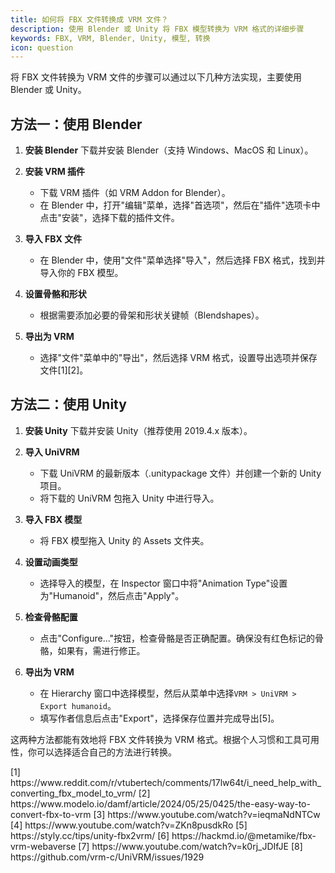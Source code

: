 ```yaml
---
title: 如何将 FBX 文件转换成 VRM 文件？
description: 使用 Blender 或 Unity 将 FBX 模型转换为 VRM 格式的详细步骤
keywords: FBX, VRM, Blender, Unity, 模型, 转换
icon: question
---
```


将 FBX 文件转换为 VRM 文件的步骤可以通过以下几种方法实现，主要使用 Blender 或 Unity。

## 方法一：使用 Blender

1. **安装 Blender**
   下载并安装 Blender（支持 Windows、MacOS 和 Linux）。

2. **安装 VRM 插件**
   - 下载 VRM 插件（如 VRM Addon for Blender）。
   - 在 Blender 中，打开"编辑"菜单，选择"首选项"，然后在"插件"选项卡中点击"安装"，选择下载的插件文件。

3. **导入 FBX 文件**
   - 在 Blender 中，使用"文件"菜单选择"导入"，然后选择 FBX 格式，找到并导入你的 FBX 模型。

4. **设置骨骼和形状**
   - 根据需要添加必要的骨架和形状关键帧（Blendshapes）。

5. **导出为 VRM**
   - 选择"文件"菜单中的"导出"，然后选择 VRM 格式，设置导出选项并保存文件[1][2]。

## 方法二：使用 Unity

1. **安装 Unity**
   下载并安装 Unity（推荐使用 2019.4.x 版本）。

2. **导入 UniVRM**
   - 下载 UniVRM 的最新版本（.unitypackage 文件）并创建一个新的 Unity 项目。
   - 将下载的 UniVRM 包拖入 Unity 中进行导入。

3. **导入 FBX 模型**
   - 将 FBX 模型拖入 Unity 的 Assets 文件夹。

4. **设置动画类型**
   - 选择导入的模型，在 Inspector 窗口中将"Animation Type"设置为"Humanoid"，然后点击"Apply"。

5. **检查骨骼配置**
   - 点击"Configure…"按钮，检查骨骼是否正确配置。确保没有红色标记的骨骼，如果有，需进行修正。

6. **导出为 VRM**
   - 在 Hierarchy 窗口中选择模型，然后从菜单中选择`VRM > UniVRM > Export humanoid`。
   - 填写作者信息后点击"Export"，选择保存位置并完成导出[5]。

这两种方法都能有效地将 FBX 文件转换为 VRM 格式。根据个人习惯和工具可用性，你可以选择适合自己的方法进行转换。

<Accordion title="参考资料">
  [1] https://www.reddit.com/r/vtubertech/comments/17lw64t/i_need_help_with_converting_fbx_model_to_vrm/  
  [2] https://www.modelo.io/damf/article/2024/05/25/0425/the-easy-way-to-convert-fbx-to-vrm  
  [3] https://www.youtube.com/watch?v=ieqmaNdNTCw  
  [4] https://www.youtube.com/watch?v=ZKn8pusdkRo  
  [5] https://styly.cc/tips/unity-fbx2vrm/  
  [6] https://hackmd.io/@metamike/fbx-vrm-webaverse  
  [7] https://www.youtube.com/watch?v=k0rj_JDIfJE  
  [8] https://github.com/vrm-c/UniVRM/issues/1929
</Accordion>
